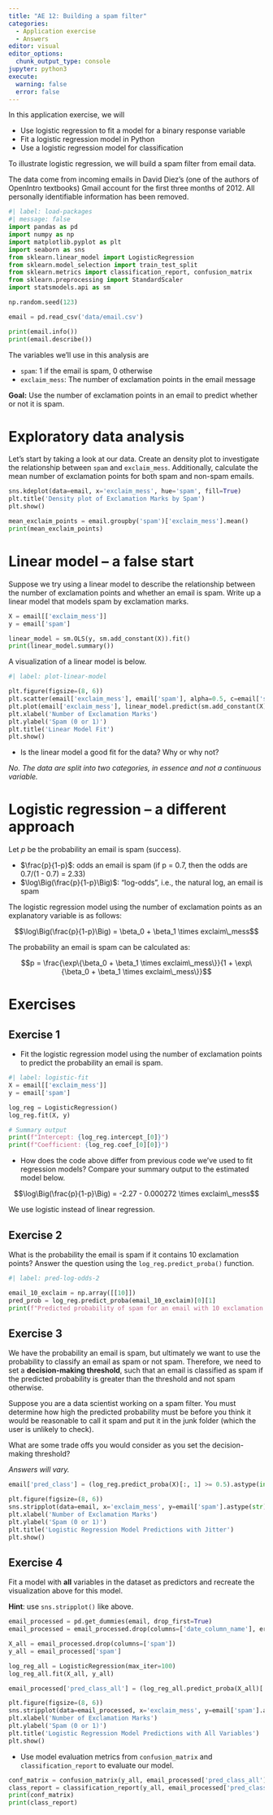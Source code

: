 ```yaml
---
title: "AE 12: Building a spam filter"
categories: 
  - Application exercise
  - Answers
editor: visual
editor_options: 
  chunk_output_type: console
jupyter: python3
execute:
  warning: false
  error: false
---
```


In this application exercise, we will

-   Use logistic regression to fit a model for a binary response variable
-   Fit a logistic regression model in Python
-   Use a logistic regression model for classification

To illustrate logistic regression, we will build a spam filter from email data.

The data come from incoming emails in David Diez's (one of the authors of OpenIntro textbooks) Gmail account for the first three months of 2012.
All personally identifiable information has been removed.

```python
#| label: load-packages
#| message: false
import pandas as pd
import numpy as np
import matplotlib.pyplot as plt
import seaborn as sns
from sklearn.linear_model import LogisticRegression
from sklearn.model_selection import train_test_split
from sklearn.metrics import classification_report, confusion_matrix
from sklearn.preprocessing import StandardScaler
import statsmodels.api as sm

np.random.seed(123)

email = pd.read_csv('data/email.csv')
```

```python
print(email.info())
print(email.describe())
```

The variables we'll use in this analysis are

-   `spam`: 1 if the email is spam, 0 otherwise
-   `exclaim_mess`: The number of exclamation points in the email message

**Goal:** Use the number of exclamation points in an email to predict whether or not it is spam.

# Exploratory data analysis

Let's start by taking a look at our data.
Create an density plot to investigate the relationship between `spam` and `exclaim_mess`.
Additionally, calculate the mean number of exclamation points for both spam and non-spam emails.

```python
sns.kdeplot(data=email, x='exclaim_mess', hue='spam', fill=True)
plt.title('Density plot of Exclamation Marks by Spam')
plt.show()

mean_exclaim_points = email.groupby('spam')['exclaim_mess'].mean()
print(mean_exclaim_points)
```

# Linear model -- a false start

Suppose we try using a linear model to describe the relationship between the number of exclamation points and whether an email is spam.
Write up a linear model that models spam by exclamation marks.

```python
X = email[['exclaim_mess']]
y = email['spam']

linear_model = sm.OLS(y, sm.add_constant(X)).fit()
print(linear_model.summary())
```

A visualization of a linear model is below.

```python
#| label: plot-linear-model

plt.figure(figsize=(8, 6))
plt.scatter(email['exclaim_mess'], email['spam'], alpha=0.5, c=email['spam'], cmap='viridis')
plt.plot(email['exclaim_mess'], linear_model.predict(sm.add_constant(X)), color='black')
plt.xlabel('Number of Exclamation Marks')
plt.ylabel('Spam (0 or 1)')
plt.title('Linear Model Fit')
plt.show()
```

-   Is the linear model a good fit for the data? Why or why not?

*No. The data are split into two categories, in essence and not a continuous variable.*

# Logistic regression -- a different approach

Let $p$ be the probability an email is spam (success).

-   $\frac{p}{1-p}$: odds an email is spam (if p = 0.7, then the odds are 0.7/(1 - 0.7) = 2.33)
-   $\log\Big(\frac{p}{1-p}\Big)$: "log-odds", i.e., the natural log, an email is spam

The logistic regression model using the number of exclamation points as an explanatory variable is as follows:

$$\log\Big(\frac{p}{1-p}\Big) = \beta_0 + \beta_1 \times exclaim\_mess$$

The probability an email is spam can be calculated as:

$$p = \frac{\exp\{\beta_0 + \beta_1 \times exclaim\_mess\}}{1 + \exp\{\beta_0 + \beta_1 \times exclaim\_mess\}}$$

# Exercises

## Exercise 1

-   Fit the logistic regression model using the number of exclamation points to predict the probability an email is spam.

```python
#| label: logistic-fit
X = email[['exclaim_mess']]
y = email['spam']

log_reg = LogisticRegression()
log_reg.fit(X, y)

# Summary output
print(f"Intercept: {log_reg.intercept_[0]}")
print(f"Coefficient: {log_reg.coef_[0][0]}")
```

-   How does the code above differ from previous code we've used to fit regression models? Compare your summary output to the estimated model below.

$$\log\Big(\frac{p}{1-p}\Big) = -2.27 - 0.000272 \times exclaim\_mess$$

We use logistic instead of linear regression.

## Exercise 2

What is the probability the email is spam if it contains 10 exclamation points?
Answer the question using the `log_reg.predict_proba()` function.

```python
#| label: pred-log-odds-2

email_10_exclaim = np.array([[10]])
pred_prob = log_reg.predict_proba(email_10_exclaim)[0][1]
print(f"Predicted probability of spam for an email with 10 exclamation points: {pred_prob}")
```

## Exercise 3

We have the probability an email is spam, but ultimately we want to use the probability to classify an email as spam or not spam.
Therefore, we need to set a **decision-making threshold**, such that an email is classified as spam if the predicted probability is greater than the threshold and not spam otherwise.

Suppose you are a data scientist working on a spam filter.
You must determine how high the predicted probability must be before you think it would be reasonable to call it spam and put it in the junk folder (which the user is unlikely to check).

What are some trade offs you would consider as you set the decision-making threshold?

*Answers will vary.*

```python
email['pred_class'] = (log_reg.predict_proba(X)[:, 1] >= 0.5).astype(int)

plt.figure(figsize=(8, 6))
sns.stripplot(data=email, x='exclaim_mess', y=email['spam'].astype(str), hue='pred_class', palette='colorblind', jitter=True, alpha=0.5)
plt.xlabel('Number of Exclamation Marks')
plt.ylabel('Spam (0 or 1)')
plt.title('Logistic Regression Model Predictions with Jitter')
plt.show()
```

## Exercise 4

Fit a model with **all** variables in the dataset as predictors and recreate the visualization above for this model.

**Hint**: use `sns.stripplot()` like above.

```python

email_processed = pd.get_dummies(email, drop_first=True)
email_processed = email_processed.drop(columns=['date_column_name'], errors='ignore')

X_all = email_processed.drop(columns=['spam'])
y_all = email_processed['spam']

log_reg_all = LogisticRegression(max_iter=100)
log_reg_all.fit(X_all, y_all)

email_processed['pred_class_all'] = (log_reg_all.predict_proba(X_all)[:, 1] >= 0.5).astype(int)

plt.figure(figsize=(8, 6))
sns.stripplot(data=email_processed, x='exclaim_mess', y=email['spam'].astype(str), hue='pred_class_all', palette='colorblind', jitter=True, alpha=0.5)
plt.xlabel('Number of Exclamation Marks')
plt.ylabel('Spam (0 or 1)')
plt.title('Logistic Regression Model Predictions with All Variables')
plt.show()
```

-   Use model evaluation metrics from `confusion_matrix` and `classification_report` to evaluate our model.

```python
conf_matrix = confusion_matrix(y_all, email_processed['pred_class_all'])
class_report = classification_report(y_all, email_processed['pred_class_all'])
print(conf_matrix)
print(class_report)
```
